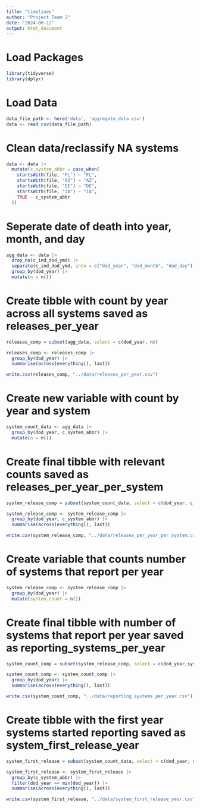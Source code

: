 ```yaml
---
title: "timelines"
author: "Project Team 2"
date: "2024-06-12"
output: html_document
---
```


# Load Packages

```r
library(tidyverse)
library(dplyr)
```

# Load Data

```r
data_file_path <- here('data', 'aggregate_data.csv')
data <- read_csv(data_file_path)
```

# Clean data/reclassify NA systems

```r
data <- data |> 
  mutate(c_system_abbr = case_when(
    startsWith(file, "FL") ~ "FL", 
    startsWith(file, "AZ") ~ "AZ",
    startsWith(file, "DE") ~ "DE", 
    startsWith(file, "IA") ~ "IA",
    TRUE ~ c_system_abbr
  ))
```

# Seperate date of death into year, month, and day

```r
agg_data <- data |>
  drop_na(c_ind_dod_ymd) |>
  separate(c_ind_dod_ymd, into = c("dod_year", "dod_month", "dod_day"), sep = "-") |>
  group_by(dod_year) |>
  mutate(n = n()) 
```

# Create tibble with count by year across all systems saved as releases_per_year

```r
releases_comp = subset(agg_data, select = c(dod_year, n))

releases_comp <- releases_comp |>
  group_by(dod_year) |>
  summarise(across(everything(), last))

write.csv(releases_comp, "../data/releases_per_year.csv")
```

# Create new variable with count by year and system

```r
system_count_data <- agg_data |>
  group_by(dod_year, c_system_abbr) |>
  mutate(n = n())
```

# Create final tibble with relevant counts saved as releases_per_year_per_system

```r
system_release_comp = subset(system_count_data, select = c(dod_year, c_system_abbr, n))

system_release_comp <- system_release_comp |>
  group_by(dod_year, c_system_abbr) |>
  summarise(across(everything(), last))

write.csv(system_release_comp, "../data/releases_per_year_per_system.csv")
```

# Create variable that counts number of systems that report per year

```r
system_release_comp <- system_release_comp |>
  group_by(dod_year) |>
  mutate(system_count = n())
```

# Create final tibble with number of systems that report per year saved as reporting_systems_per_year

```r
system_count_comp = subset(system_release_comp, select = c(dod_year,system_count))

system_count_comp <- system_count_comp |>
  group_by(dod_year) |>
  summarise(across(everything(), last))

write.csv(system_count_comp, "../data/reporting_systems_per_year.csv")
```

# Create tibble with the first year systems started reporting saved as system_first_release_year

```r
system_first_release = subset(system_count_data, select = c(dod_year, c_system_abbr))

system_first_release <- system_first_release |>
  group_by(c_system_abbr) |>
  filter(dod_year == min(dod_year)) |>
  summarise(across(everything(), last))

write.csv(system_first_release, "../data/system_first_release_year.csv")
```
